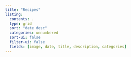 ```yaml
---
title: "Recipes"
listing: 
  contents: .
  type: grid
  sort: "date desc"
  categories: unnumbered 
  sort-ui: false
  filter-ui: false
  fields: [image, date, title, description, categories]
---
```


